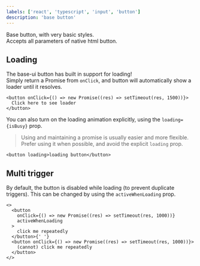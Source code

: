 ```yaml
---
labels: ['react', 'typescript', 'input', 'button']
description: 'base button'
---
```


<!-- import Button from './button'; -->

Base button, with very basic styles.  
Accepts all parameters of native html button.

## Loading

The base-ui button has built in support for loading!  
Simply return a Promise from `onClick`, and button will automatically show a loader until it resolves.

```tsx live=true
<button onClick={() => new Promise((res) => setTimeout(res, 1500))}>
  Click here to see loader
</button>
```

You can also turn on the loading animation explicitly, using the `loading={isBusy}` prop.

> Using and maintaining a promise is usually easier and more flexible.  
> Prefer using it when possible, and avoid the explicit `loading` prop.

```tsx live=true
<button loading>loading button</button>
```

## Multi trigger

By default, the button is disabled while loading (to prevent duplicate triggers). This can be changed by using the `activeWhenLoading` prop.

```tsx live=true
<>
  <button
    onClick={() => new Promise((res) => setTimeout(res, 1000))}
    activeWhenLoading
  >
    click me repeatedly
  </button>{' '}
  <button onClick={() => new Promise((res) => setTimeout(res, 1000))}>
    (cannot) click me repeatedly
  </button>
</>
```
